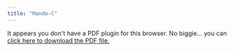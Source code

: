 ```yaml
---
title: "Mando-C"
---
```


```{=html}
<object data="c-command.pdf" type="application/pdf" width="100%" height="100%" style="min-height:100vh;">
    <p>It appears you don't have a PDF plugin for this browser.
    No biggie... you can <a href="c-command.pdf">click here to
    download the PDF file.</a></p>
</object>
```